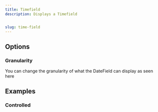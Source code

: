 ```yaml
---
title: Timefield
description: Displays a Timefield


slug: time-field
---
```


<ComponentPreview name="time-field/preview" />

## Options

### Granularity

You can change the granularity of what the DateField can display as seen here

<ComponentPreview name="date-field/granularity" />

## Examples

### Controlled

<ComponentPreview name="time-field/controlled" />




